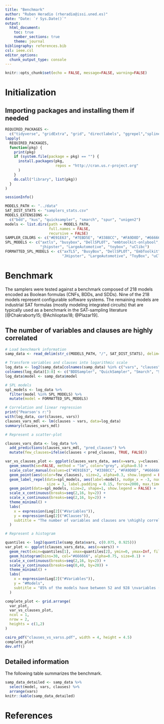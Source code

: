 ```yaml
---
title: "Benchmark"
author: "Ruben Heradio (rheradio@issi.uned.es)"
date: "Date: `r Sys.Date()`"
output:
  html_document:
    toc: true
    number_sections: true
    theme: journal
bibliography: references.bib    
csl: ieee.csl    
editor_options: 
  chunk_output_type: console
---
```


```r
knitr::opts_chunk$set(echo = FALSE, message=FALSE, warning=FALSE)
```

# Initialization

## Importing packages and installing them if needed

```r
REQUIRED_PACKAGES <- 
  c("tidyverse", "gridExtra", "grid", "directlabels", "ggrepel","splines", "modelr", "broom", "psych")
lapply(
  REQUIRED_PACKAGES,
  function(pkg) {
    print(pkg)
    if (system.file(package = pkg) == "") {
      install.packages(pkg,
                       repos = "http://cran.us.r-project.org"
      )
    }
    do.call("library", list(pkg))
  }
)
```
```r
sessionInfo()
```

```r
MODELS_PATH <- "../data"
SAT_DIST_STATS <- "samplers_stats.csv"
MODELS_EXTENSIONS <-
  c("bdd", "kus", "quicksampler", "smarch", "spur", "unigen2")
models <- list.dirs(path = MODELS_PATH, 
                    full.names = FALSE, 
                    recursive = FALSE)
SAMPLER_COLORS <- c("#E91E63", "#7EBD5E", "#3388CC", "#FA9D0D", "#666666", "#FF6E66")
SPL_MODELS <- c("axtls", "busybox", "DellSPLOT", "embtoolkit-onlybool", "fiasco", 
                "jhipster", "LargeAutomotive", "toybox", "uClibc")
FORMATTED_SPL_MODELS <- c("axTLS", "BusyBox", "DellSPLOT", "EmbToolkit", "Fiasco", 
                          "JHipster", "LargeAutomotive", "ToyBox", "uClibc")
```

# Benchmark 


The samplers were tested against a benchmark composed of 218 models encoded as Boolean formulas (CNFs, BDDs, and SDDs). Nine of the 218 models represent configurable software systems. The remaining models are industrial SAT formulas (mostly modeling integrated circuits) that are typically used as a benchmark in the SAT-sampling literature [@Chakraborty15; @Achlioptas18; @Plazar19].

## The number of variables and clauses are highly correlated

```r
# Load benchmark information
samp_data <- read_delim(str_c(MODELS_PATH, "/", SAT_DIST_STATS), delim=";")

# Transform variables and clauses into logarithmic scale
log_data <- log2(samp_data[colnames(samp_data) %in% c("vars", "clauses")])
colnames(log_data)[3:8] <- c("BDDSampler", "QuickSampler", "Smarch", "Spur", "Unigen2", "KUS")
log_data$model <- samp_data$model

# SPL models
spl_models <- log_data %>%
  filter(model %in% SPL_MODELS) %>%
  mutate(model = FORMATTED_SPL_MODELS)

# Correlation and linear regression
print("Pearson's r:")
with(log_data, cor(clauses, vars))
clauses_vars_mdl <- lm(clauses ~ vars, data=log_data)
summary(clauses_vars_mdl)

# Represent a scatter-plot

clauses_vars_data <- log_data %>% 
  add_predictions(clauses_vars_mdl, "pred_clauses") %>%
  mutate(few_clauses=ifelse(clauses < pred_clauses, TRUE, FALSE))

var_vs_clauses_plot <- ggplot(clauses_vars_data, aes(x=vars, y=clauses)) +
  geom_smooth(se=FALSE, method = "lm", color="grey", alpha=0.5) +
  scale_color_manual(values=c("#E91E63", "#3388CC", "#FA9D0D", "#666666", "#FF6E66")) +
  geom_point(aes(color=few_clauses), size=2, alpha=0.3, show.legend = FALSE) +
  geom_label_repel(data=spl_models, aes(label=model), nudge_x = -3, nudge_y=4,
                   size = 3, label.padding = 0.15, force=2000, max.time=600) +
  geom_point(data=spl_models, size=2, shape=1, show.legend = FALSE) +
  scale_x_continuous(breaks=seq(2,16, by=2)) +
  scale_x_continuous(breaks=seq(2,16, by=2)) +
  theme_minimal() +
  labs(
    x = expression(Log[2]("#Variables")),
    y = expression(Log[2]("#Clauses")),
    subtitle = "The number of variables and clauses are \nhighly correlated (Pearsons' r=0.97)"
  ) 

# Represent a histogram

quantiles <- log2(quantile(samp_data$vars, c(0.075, 0.925)))
var_plot <- ggplot(clauses_vars_data, aes(x=vars)) +
  geom_rect(xmin=quantiles[1], xmax=quantiles[2], ymin=0, ymax=Inf, fill="#FA9D0D", alpha=0.02) +
  geom_histogram(bins=30, col="#666666", alpha=0.75, size=0.1) +
  scale_x_continuous(breaks=seq(2,16, by=2)) +
  scale_y_continuous(breaks=seq(0,40, by=20)) +
  theme_minimal() +
  labs(
    x = expression(Log[2]("#Variables")),
    y = "#Models",
    subtitle = "85% of the models have between 52 and 928 \nvariables (5.70 and 9.86 in logarithmic scale)"
  ) 

complete_plot <- grid.arrange(
  var_plot,
  var_vs_clauses_plot,
  ncol = 1,
  nrow = 2,
  heights = c(1,2)
)

cairo_pdf("clauses_vs_varss.pdf", width = 4, height = 4.5)
complete_plot
dev.off()
```

## Detailed information

The following table summarizes the benchmark.

```r
samp_data_detailed <- samp_data %>%
  select(model, vars, clauses) %>%
  arrange(vars)
knitr::kable(samp_data_detailed)
```

# References


